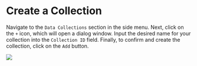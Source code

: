 # Create a Collection

Navigate to the `Data Collections` section in the side menu. Next, click on the `+` icon, which will open a dialog window. Input the desired name for your collection into the `Collection ID` field. Finally, to confirm and create the collection, click on the `Add` button.

![](https://i.imgur.com/PccxMuC.png)